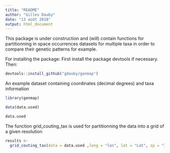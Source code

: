 ```yaml
---
title: "README"
author: "Gilles Dauby"
date: "13 août 2018"
output: html_document
---
```



This package is under construction and (will) contain functions for partitionning in space occurrences datasets for multiple taxa in order to compare their genetic patterns for example.


For installing the package:
First install the package devtools if necessary.
Then:
```r
devtools::install_github("gdauby/genmap")
```


An example dataset containing coordinates (decimal degrees) and taxa information

```r
library(genmap)

data(data.used)

data.used

```

The function grid_couting_tax is used for partitionning the data into a grid of a given resolution

```r
results <-
  grid_couting_tax(data = data.used ,long = "lon", lat = "Lat", sp = "ID_Species", resolution = 10)


```





